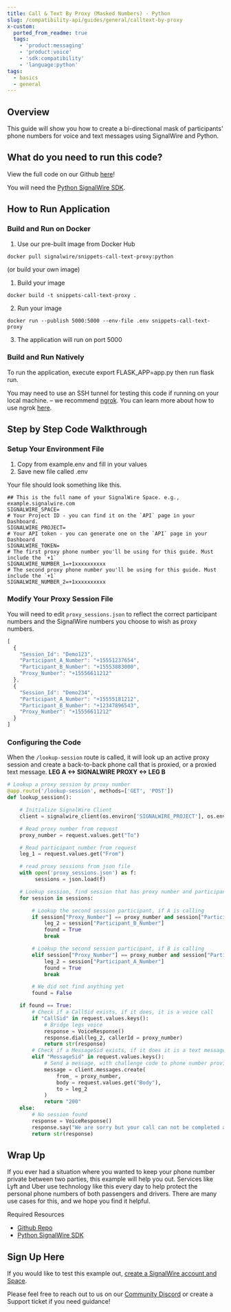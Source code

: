 ```yaml
---
title: Call & Text By Proxy (Masked Numbers) - Python
slug: /compatibility-api/guides/general/calltext-by-proxy
x-custom:
  ported_from_readme: true
  tags:
    - 'product:messaging'
    - 'product:voice'
    - 'sdk:compatibility'
    - 'language:python'
tags:
  - basics
  - general
---
```



## Overview

This guide will show you how to create a bi-directional mask of participants' phone numbers for voice and text messages using SignalWire and Python. 

What do you need to run this code?
----------------------------------

View the full code on our Github [here](https://github.com/signalwire/snippets-call-text-by-proxy)!

You will need the [Python SignalWire SDK](/compatibility-api/sdks).

How to Run Application
----------------------

### Build and Run on Docker

1. Use our pre-built image from Docker Hub 

```
docker pull signalwire/snippets-call-text-proxy:python
```

(or build your own image)

1. Build your image

```
docker build -t snippets-call-text-proxy .
```

2. Run your image

```
docker run --publish 5000:5000 --env-file .env snippets-call-text-proxy
```

3. The application will run on port 5000

### Build and Run Natively

To run the application, execute export FLASK_APP=app.py then run flask run.

You may need to use an SSH tunnel for testing this code if running on your local machine. – we recommend [ngrok](https://ngrok.com/). You can learn more about how to use ngrok [here](/platform/basics/guides/technical-troubleshooting/how-to-test-webhooks-with-ngrok). 

Step by Step Code Walkthrough
-----------------------------

### Setup Your Environment File

1. Copy from example.env and fill in your values
2. Save new file called .env

Your file should look something like this.

```
## This is the full name of your SignalWire Space. e.g., example.signalwire.com
SIGNALWIRE_SPACE=
# Your Project ID - you can find it on the `API` page in your Dashboard.
SIGNALWIRE_PROJECT=
# Your API token - you can generate one on the `API` page in your Dashboard
SIGNALWIRE_TOKEN=
# The first proxy phone number you'll be using for this guide. Must include the `+1` 
SIGNALWIRE_NUMBER_1=+1xxxxxxxxxx
# The second proxy phone number you'll be using for this guide. Must include the `+1` 
SIGNALWIRE_NUMBER_2=+1xxxxxxxxxx
```

### Modify Your Proxy Session File

You will need to edit `proxy_sessions.json` to reflect the correct participant numbers and the SignalWire numbers you choose to wish as proxy numbers. 

```javascript
[
  {
    "Session_Id": "Demo123",
    "Participant_A_Number": "+15551237654",
    "Participant_B_Number": "+15553883000",
    "Proxy_Number": "+15556611212"
  },
  {
    "Session_Id": "Demo234",
    "Participant_A_Number": "+15555181212",
    "Participant_B_Number": "+12347896543",
    "Proxy_Number": "+15556611212"
  }
]

```

### Configuring the Code

When the `/lookup-session` route is called, it will look up an active proxy session and create a back-to-back phone call that is proxied, or a proxied text message.  **LEG A \<-> SIGNALWIRE PROXY \<-> LEG B** 

```python
# Lookup a proxy session by proxy number
@app.route('/lookup-session', methods=['GET', 'POST'])
def lookup_session():

    # Initialize SignalWire Client
    client = signalwire_client(os.environ['SIGNALWIRE_PROJECT'], os.environ['SIGNALWIRE_TOKEN'], signalwire_space_url = os.environ['SIGNALWIRE_SPACE'])

    # Read proxy number from request
    proxy_number = request.values.get("To")

    # Read participant number from request
    leg_1 = request.values.get("From")

    # read proxy sessions from json file
    with open('proxy_sessions.json') as f:
         sessions = json.load(f)

    # Lookup session, find session that has proxy number and participant that matches
    for session in sessions:

        # Lookup the second session participant, if A is calling
        if session["Proxy_Number"] == proxy_number and session["Participant_A_Number"] == leg_1:
            leg_2 = session["Participant_B_Number"]
            found = True
            break

        # Lookup the second session participant, if B is calling
        elif session["Proxy_Number"] == proxy_number and session["Participant_B_Number"] == leg_1:
            leg_2 = session["Participant_A_Number"]
            found = True
            break

        # We did not find anything yet
        found = False

    if found == True:
        # Check if a CallSid exists, if it does, it is a voice call
        if "CallSid" in request.values.keys():
            # Bridge legs voice
            response = VoiceResponse()
            response.dial(leg_2, callerId = proxy_number)
            return str(response)
        # Check if a MessageSid exists, if it does it is a text message
        elif "MessageSid" in request.values.keys():
            # Send a message, with challenge code to phone number provided.
            message = client.messages.create(
                from_ = proxy_number,
                body = request.values.get("Body"),
                to = leg_2
            )
            return "200"
    else:
        # No session found
        response = VoiceResponse()
        response.say("We are sorry but your call can not be completed at this time. Good Bye!")
        return str(response)
```

Wrap Up
-------

If you ever had a situation where you wanted to keep your phone number private between two parties, this example will help you out.  Services like Lyft and Uber use technology like this every day to help protect the personal phone numbers of both passengers and drivers.  There are many use cases for this, and we hope you find it helpful.

Required Resources

- [Github Repo](https://github.com/signalwire/snippets-call-text-by-proxy)
- [Python SignalWire SDK](/compatibility-api/sdks)

Sign Up Here
------------

If you would like to test this example out, [create a SignalWire account and Space](https://m.signalwire.com/signups/new?s=1).

Please feel free to reach out to us on our [Community Discord](https://discord.com/invite/F2WNYTNjuF) or create a Support ticket if you need guidance!
